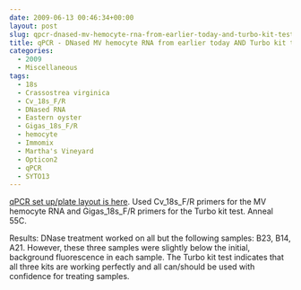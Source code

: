 ```yaml
---
date: 2009-06-13 00:46:34+00:00
layout: post
slug: qpcr-dnased-mv-hemocyte-rna-from-earlier-today-and-turbo-kit-test
title: qPCR - DNased MV hemocyte RNA from earlier today AND Turbo kit test
categories:
  - 2009
  - Miscellaneous
tags:
  - 18s
  - Crassostrea virginica
  - Cv_18s_F/R
  - DNased RNA
  - Eastern oyster
  - Gigas_18s_F/R
  - hemocyte
  - Immomix
  - Martha's Vineyard
  - Opticon2
  - qPCR
  - SYTO13
---
```


[qPCR set up/plate layout is here](https://eagle.fish.washington.edu/Arabidopsis/Notebook%20Workup%20Files/20090612-01.jpg). Used Cv_18s_F/R primers for the MV hemocyte RNA and Gigas_18s_F/R primers for the Turbo kit test. Anneal 55C.

Results: DNase treatment worked on all but the following samples: B23, B14, A21. However, these three samples were slightly below the initial, background fluorescence in each sample. The Turbo kit test indicates that all three kits are working perfectly and all can/should be used with confidence for treating samples.
